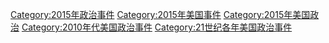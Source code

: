[[Category:2015年政治事件|Category:2015年政治事件]]
[[Category:2015年美国事件|Category:2015年美国事件]]
[[Category:2015年美国政治|Category:2015年美国政治]]
[[Category:2010年代美国政治事件|Category:2010年代美国政治事件]]
[[Category:21世纪各年美国政治事件|Category:21世纪各年美国政治事件]]
